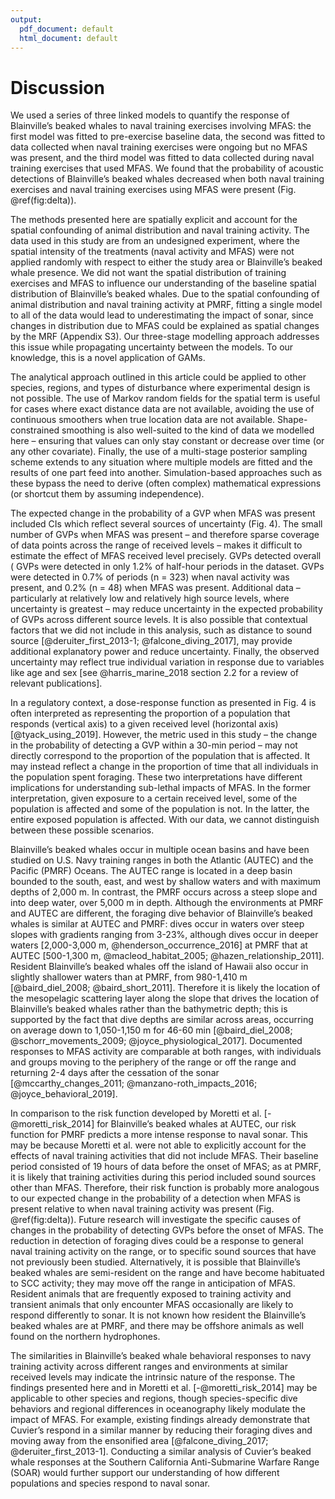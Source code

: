 ```yaml
---
output:
  pdf_document: default
  html_document: default
---
```


# Discussion

We used a series of three linked models to quantify the response of Blainville's beaked whales to naval training exercises involving MFAS: the first model was fitted to pre-exercise baseline data, the second was fitted to data collected when naval training exercises were ongoing but no MFAS was present, and the third model was fitted to data collected during naval training exercises that used MFAS. We found that the probability of acoustic detections of Blainville's beaked whales decreased when both naval training exercises and naval training exercises using MFAS were present (Fig. \@ref(fig:delta)).

The methods presented here are spatially explicit and account for the spatial confounding of animal distribution and naval training activity. The data used in this study are from an undesigned experiment, where the spatial intensity of the treatments (naval activity and MFAS) were not applied randomly with respect to either the study area or Blainville's beaked whale presence. We did not want the spatial distribution of training exercises and MFAS to influence our understanding of the baseline spatial distribution of Blainville's beaked whales. Due to the spatial confounding of animal distribution and naval training activity at PMRF, fitting a single model to all of the data would lead to underestimating the impact of sonar, since changes in distribution due to MFAS could be explained as spatial changes by the MRF (Appendix S3). Our three-stage modelling approach addresses this issue while propagating uncertainty between the models. To our knowledge, this is a novel application of GAMs.

The analytical approach outlined in this article could be applied to other species, regions, and types of disturbance where experimental design is not possible. The use of Markov random fields for the spatial term is useful for cases where exact distance data are not available, avoiding the use of continuous smoothers when true location data are not available. Shape-constrained smoothing is also well-suited to the kind of data we modelled here -- ensuring that values can only stay constant or decrease over time (or any other covariate). Finally, the use of a multi-stage posterior sampling scheme extends to any situation where multiple models are fitted and the results of one part feed into another. Simulation-based approaches such as these bypass the need to derive (often complex) mathematical expressions (or shortcut them by assuming independence).

The expected change in the probability of a GVP when MFAS was present included CIs which reflect several sources of uncertainty (Fig. 4). The small number of GVPs when MFAS was present -- and therefore sparse coverage of data points across the range of received levels -- makes it difficult to estimate the effect of MFAS received level precisely. GVPs detected overall ( GVPs were detected in only 1.2\% of half-hour periods in the dataset. GVPs were detected in 0.7\% of periods (n = 323) when naval activity was present, and 0.2\% (n = 48) when MFAS was present. Additional data -- particularly at relatively low and relatively high source levels, where uncertainty is greatest -- may reduce uncertainty in the expected probability of GVPs across different source levels. It is also possible that contextual factors that we did not include in this analysis, such as distance to sound source [@deruiter_first_2013-1; @falcone_diving_2017], may provide additional explanatory power and reduce uncertainty. Finally, the observed uncertainty may reflect true individual variation in response due to variables like age and sex [see @harris_marine_2018 section 2.2 for a review of relevant publications].

In a regulatory context, a dose-response function as presented in Fig. 4 is often interpreted as representing the proportion of a population that responds (vertical axis) to a given received level (horizontal axis) [@tyack_using_2019]. However, the metric used in this study -- the change in the probability of detecting a GVP within a 30-min period -- may not directly correspond to the proportion of the population that is affected. It may instead reflect a change in the proportion of time that all individuals in the population spent foraging. These two interpretations have different implications for understanding sub-lethal impacts of MFAS. In the former interpretation, given exposure to a certain received level, some of the population is affected and some of the population is not. In the latter, the entire exposed population is affected. With our data, we cannot distinguish between these possible scenarios.

Blainville's beaked whales occur in multiple ocean basins and have been studied on U.S. Navy training ranges in both the Atlantic (AUTEC) and the Pacific (PMRF) Oceans. The AUTEC range is located in a deep basin bounded to the south, east, and west by shallow waters and with maximum depths of 2,000 m. In contrast, the PMRF occurs across a steep slope and into deep water, over 5,000 m in depth. Although the environments at PMRF and AUTEC are different, the foraging dive behavior of Blainville’s beaked whales is similar at AUTEC and PMRF: dives occur in waters over steep slopes with gradients ranging from 3-23\%, although dives occur in deeper waters [2,000-3,000 m, @henderson_occurrence_2016] at PMRF that at AUTEC [500-1,300 m, @macleod_habitat_2005; @hazen_relationship_2011]. Resident Blainville’s beaked whales off the island of Hawaii also occur in slightly shallower waters than at PMRF, from 980-1,410 m [@baird_diel_2008; @baird_short_2011]. Therefore it is likely the location of the mesopelagic scattering layer along the slope that drives the location of Blainville’s beaked whales rather than the bathymetric depth; this is supported by the fact that dive depths are similar across areas, occurring on average down to 1,050-1,150 m for 46-60 min [@baird_diel_2008; @schorr_movements_2009; @joyce_physiological_2017]. Documented responses to MFAS activity are comparable at both ranges, with individuals and groups moving to the periphery of the range or off the range and returning 2-4 days after the cessation of the sonar [@mccarthy_changes_2011; @manzano-roth_impacts_2016; @joyce_behavioral_2019]. 

In comparison to the risk function developed by Moretti et al. [-@moretti_risk_2014] for Blainville's beaked whales at AUTEC, our risk function for PMRF predicts a more intense response to naval sonar. This may be because Moretti et al. were not able to explicitly account for the effects of naval training activities that did not include MFAS. Their baseline period consisted of 19 hours of data before the onset of MFAS; as at PMRF, it is likely that training activities during this period included sound sources other than MFAS. Therefore, their risk function is probably more analogous to our expected change in the probability of a detection when MFAS is present relative to when naval training activity was present (Fig. \@ref(fig:delta)). Future research will investigate the specific causes of changes in the probability of detecting GVPs before the onset of MFAS. The reduction in detection of foraging dives could be a response to general naval training activity on the range, or to specific sound sources that have not previously been studied. Alternatively, it is possible that Blainville's beaked whales are semi-resident on the range and have become habituated to SCC activity; they may move off the range in anticipation of MFAS. Resident animals that are frequently exposed to training activity and transient animals that only encounter MFAS occasionally are likely to respond differently to sonar. It is not known how resident the Blainville’s beaked whales are at PMRF, and there may be offshore animals as well found on the northern hydrophones. 

The similarities in Blainville’s beaked whale behavioral responses to navy training activity across different ranges and environments at similar received levels may indicate the intrinsic nature of the response. The findings presented here and in Moretti et al. [-@moretti_risk_2014] may be applicable to other species and regions, though species-specific dive behaviors and regional differences in oceanography likely modulate the impact of MFAS. For example, existing findings already demonstrate that Cuvier’s respond in a similar manner by reducing their foraging dives and moving away from the ensonified area [@falcone_diving_2017; @deruiter_first_2013-1]. 
Conducting a similar analysis of Cuvier’s beaked whale responses at the Southern California Anti-Submarine Warfare Range (SOAR) would further support our understanding of how different populations and species respond to naval sonar.  




